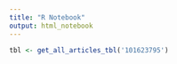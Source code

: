 ```yaml
---
title: "R Notebook"
output: html_notebook
---
```



```r
tbl <- get_all_articles_tbl('101623795')
```



